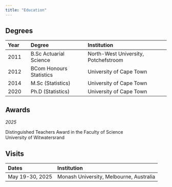 ```yaml
---
title: "Education"
---
```


## Degrees

| Year  | Degree | Institution |
|:-|:----|:------|
| 2011  | B.Sc Actuarial Science  | North-West University, Potchefstroom |
| 2012  | BCom Honours Statistics | University of Cape Town |
| 2014  | M.Sc (Statistics) | University of Cape Town|
|2020   | Ph.D (Statistics) | University of Cape Town |


## Awards
*2025* 

Distinguished Teachers Award in the Faculty of Science  <break>  
University of Witwatersrand 



## Visits

| Dates | Institution |
|:------|:------|
| May 19-30, 2025 | Monash University, Melbourne, Australia |

